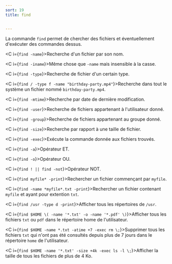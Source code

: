 ```yaml
---
sort: 19
title: find


---
```


La commande `find` permet de chercher des fichiers et éventuellement d'exécuter des commandes dessus.

<C i={`find -name`}>Recherche d'un fichier par son nom.</C>

<C i={`find -iname`}>Même chose que `-name` mais insensible à la casse.</C>

<C i={`find -type`}>Recherche de fichier d'un certain type.</C>

<C i={`find / -type f -name "birthday-party.mp4"`}>Recherche dans tout le système un fichier nommé `birthday-party.mp4`.</C>

<C i={`find -mtime`}>Recherche par date de dernière modification.</C>

<C i={`find -user`}>Recherche de fichiers appartenant à l'utilisateur donné.</C>

<C i={`find -group`}>Recherche de fichiers appartenant au groupe donné.</C>

<C i={`find -size`}>Recherche par rapport à une taille de fichier.</C>

<C i={`find -exec`}>Exécute la commande donnée aux fichiers trouvés.</C>

<C i={`find -a`}>Opérateur ET.</C>

<C i={`find -o`}>Opérateur OU.</C>

<C i={`find ! || find -not`}>Opérateur NOT.</C>

<C i={`find myfile* -print`}>Rechercher un fichier commençant par `myfile`.</C>

<C i={`find -name *myfile*.txt -print`}>Rechercher un fichier contenant `myfile` et ayant pour extention `txt`.</C>

<C i={`find /usr -type d -print`}>Afficher tous les répertoires de `/usr`.</C>

<C i={`find $HOME \( -name '*.txt' -o -name '*.pdf' \)`}>Afficher tous les fichiers `txt` ou `pdf` dans le répertoire home de l'utilisateur.</C>

<C i={`find $HOME -name *.txt -atime +7 -exec rm \;`}>Supprimer tous les fichiers `txt` qui n'ont pas été consultés depuis plus de 7 jours dans le répertoire `home` de l'utilisateur.</C>

<C i={`find $HOME -name '*.txt' -size +4k -exec ls -l \;`}>Afficher la taille de tous les fichiers de plus de 4 Ko.</C>


